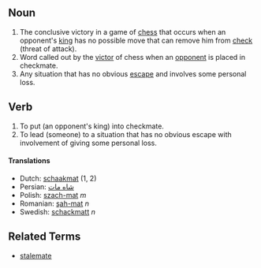 ==Noun==

#The conclusive victory in a game of [[chess]] that occurs when an opponent's [[king]] has no possible move that can remove him from [[check]] (threat of attack).
#Word called out by the [[victor]] of chess when an [[opponent]] is placed in checkmate.
#Any situation that has no obvious [[escape]] and involves some personal loss.

==Verb==

#To put (an opponent's king) into checkmate.
#To lead (someone) to a situation that has no obvious escape with involvement of giving some personal loss.

==== Translations ====
*Dutch: [[schaakmat]] (1, 2)
*Persian: [[شاه مات]]
*Polish: [[szach-mat]] ''m''
*Romanian: [[şah-mat]] ''n''
*Swedish: [[schackmatt]] ''n''

==Related Terms==

*[[stalemate]]